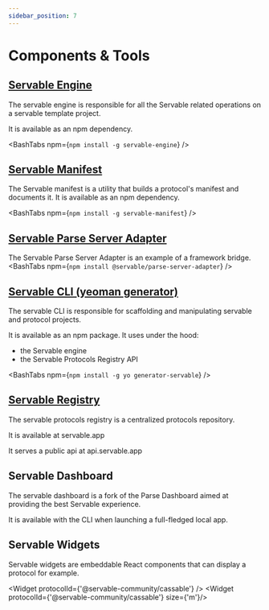 ```yaml
---
sidebar_position: 7
---
```


# Components & Tools

## [Servable Engine](https://github.com/servable-community/servable-engine)

The servable engine is responsible for all the Servable related operations on a servable template project.

It is available as an npm dependency.

<BashTabs npm={`npm install -g servable-engine`} />

## [Servable Manifest](https://github.com/servable-community/servable-manifest)

The Servable manifest is a utility that builds a protocol's manifest and documents it.
It is available as an npm dependency.

<BashTabs npm={`npm install -g servable-manifest`} />

## [Servable Parse Server Adapter](https://github.com/servable-community/parse-server-adapter)

The Servable Parse Server Adapter is an example of a framework bridge.
<BashTabs npm={`npm install @servable/parse-server-adapter`} />

## [Servable CLI (yeoman generator)](https://github.com/servable-community/generator-servable)

The servable CLI is responsible for scaffolding and manipulating servable and protocol projects.

It is available as an npm package. It uses under the hood:
- the Servable engine 
- the Servable Protocols Registry API

<BashTabs npm={`npm install -g yo generator-servable`} />


## [Servable Registry](https://servable.app)

The servable protocols registry is a centralized  protocols repository.

It is available at servable.app

It serves a public api at api.servable.app

## Servable Dashboard

The servable dashboard is a fork of the Parse Dashboard aimed at providing the best Servable experience.

It is available with the CLI when launching a full-fledged local app.

## Servable Widgets

Servable widgets are embeddable React components that can display a protocol for example.

<Widget protocolId={'@servable-community/cassable'} />
<Widget protocolId={'@servable-community/cassable'} size={'m'}/>